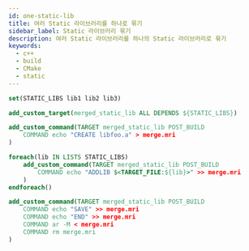 ```yaml
---
id: one-static-lib
title: 여러 Static 라이브러리를 하나로 묶기
sidebar_label: Static 라이브러리 묶기
description: 여러 Static 라이브러리를 하나의 Static 라이브러리로 묶기
keywords:
  - c++
  - build
  - CMake
  - static
---
```


```cmake
set(STATIC_LIBS lib1 lib2 lib3)

add_custom_target(merged_static_lib ALL DEPENDS ${STATIC_LIBS})

add_custom_command(TARGET merged_static_lib POST_BUILD
    COMMAND echo "CREATE libfoo.a" > merge.mri
)

foreach(lib IN LISTS STATIC_LIBS)
    add_custom_command(TARGET merged_static_lib POST_BUILD
        COMMAND echo "ADDLIB $<TARGET_FILE:${lib}>" >> merge.mri
    )
endforeach()

add_custom_command(TARGET merged_static_lib POST_BUILD
    COMMAND echo "SAVE" >> merge.mri
    COMMAND echo "END" >> merge.mri
    COMMAND ar -M < merge.mri
    COMMAND rm merge.mri
)
```